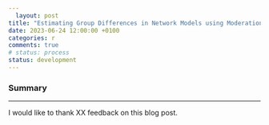 ```yaml
---
  layout: post
title: "Estimating Group Differences in Network Models using Moderation"
date: 2023-06-24 12:00:00 +0100
categories: r
comments: true
# status: process
status: development
---
```

### Summary



---
  
  I would like to thank XX feedback on this blog post.

